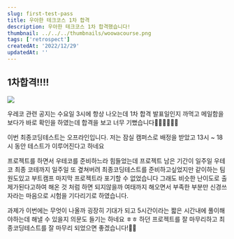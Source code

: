 ```yaml
---
slug: first-test-pass
title: 우아한 테크코스 1차 합격
description: 우아한 테크코스 1차 합격했습니다!
thumbnail: ../../../thumbnails/woowacourse.png
tags: ['retrospect']
createdAt: '2022/12/29'
updatedAt: ''
---
```


## 1차합격!!!!

![](https://velog.velcdn.com/images/ryong-e/post/cdb9ed45-e595-4bf6-99c2-175760c5f855/image.png)

우레코 관련 공지는 수요일 3시에 항상 나오는데 1차 합격 발표일인지 까먹고 메일함을 보다가 바로 확인을 하였는데
합격을 보고 너무 기뻤습니다👍🏻👍🏻👍🏻

이번 최종코딩테스트는 오프라인입니다.
저는 잠실 캠퍼스로 배정을 받았고 13시 ~ 18시 동안 테스트가 이루어진다고 하네요

프로젝트를 하면서 우테코를 준비하느라 힘들었는데
프로젝트 남은 기간이 일주일 우테코 최종 코테까지 일주일 또 곂쳐버려 최종코딩테스트를 준비하고싶었지만
같이하는 팀원도있고 부트캠프 마지막 프로젝트라 포기할 수 없었습니다
그래도 비슷한 난이도로 출제가된다고하여 해온 것 처럼 하면 되지않을까 여태까지 해오면서 부족한 부분만 신경쓰자라는 마음으로 시험을 기다리기로 하였습니다.

과제가 이번에는 무엇이 나올까 굉장히 기대가 되고 5시간이라는 짧은 시간내에 풀이해야하는데 해낼 수 있을지 의문도 들기는 하네요 ㅎㅎ
하던 프로젝트를 잘 마무리하고 최종코딩테스트를 잘 마무리 되었으면 좋겠습니다!👏🏻
